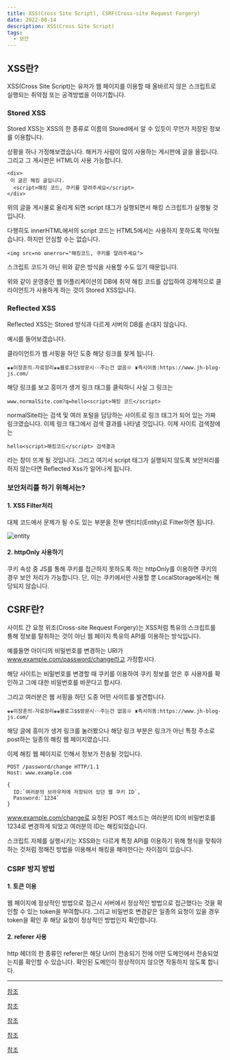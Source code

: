 ```yaml
---
title: XSS(Cross Site Script), CSRF(Cross-site Request Forgery)
date: 2022-08-14
description: XSS(Cross Site Script)
tags:
  - 보안
---
```


## XSS란?

XSS(Cross Site Script)는 유저가 웹 페이지를 이용할 때 올바르지 않은 스크립트로 실행되는 취약점 또는 공격방법을 이야기합니다.

### Stored XSS

Stored XSS는 XSS의 한 종류로 이름의 Stored에서 알 수 있듯이 무언가 저장된 정보를 이용합니다.

상황을 하나 가정해보겠습니다. 해커가 사람이 많이 사용하는 게시판에 글을 올립니다. 그리고 그 게시판은 HTML이 사용 가능합니다.

```
<div>
 이 글은 해킹 글입니다.
  <script>해킹 코드, 쿠키를 알려주세요</script>
</div>
```

위의 글을 게시물로 올리게 되면 script 태그가 실행되면서 해킹 스크립트가 실행될 것입니다.

다행히도 innerHTML에서의 script 코드는 HTML5에서는 사용하지 못하도록 막아뒀습니다. 하지만 안심할 수는 없습니다.

```
<img src=no onerror="해킹코드, 쿠키를 알려주세요">
```

스크립트 코드가 아닌 위와 같은 방식을 사용할 수도 있기 때문입니다.

위와 같이 운영중인 웹 어플리케이션의 DB에 취약 해킹 코드를 삽입하여 강제적으로 클라이언트가 사용하게 하는 것이 Stored XSS입니다.

### Reflected XSS

Reflected XSS는 Stored 방식과 다르게 서버의 DB를 손대지 않습니다.

예시를 들어보겠습니다.

클라이언트가 웹 서핑을 하던 도중 해당 링크를 찾게 됩니다.

```
♚♚이장훈의☆자료정리♚♚블로그$$방문시☜☜주는건 없음※ ♜즉시이동:https://www.jh-blog-js.com/
```

해당 링크를 보고 흥미가 생겨 링크 태그를 클릭하니 사실 그 링크는

```
www.normalSite.com?q=hello<script>해킹 코드</script>
```

normalSite라는 검색 및 여러 포털을 담당하는 사이트로 링크 태그가 되어 있는 가짜 링크였습니다. 이제 링크 태그에서 검색 결과를 나타낼 것입니다. 이제 사이트 검색창에는

```
hello<script>해킹코드</script> 검색결과
```

라는 창이 뜨게 될 것입니다. 그리고 여기서 script 태그가 실행되지 않도록 보안처리를 하지 않는다면 Reflected Xss가 일어나게 됩니다.

### 보안처리를 하기 위해서는?

#### 1. XSS Filter처리

 대체 코드에서 문제가 될 수도 있는 부분을 전부 엔티티(Entity)로 Filter하면 됩니다.

![entity](entity.png)

#### 2. httpOnly 사용하기

쿠키 속성 중 JS를 통해 쿠키를 접근하지 못하도록 하는 httpOnly를 이용하면 쿠키의 경우 보안 처리가 가능합니다. 단, 이는 쿠키에서만 사용할 뿐 LocalStorage에서는 해당되지 않습니다.

## CSRF란?

사이트 간 요청 위조(Cross-site Request Forgery)는 XSS처럼 특유의 스크립트를 통해 정보를 탈취하는 것이 아닌 웹 페이지 특유의 API를 이용하는 방식입니다.

예를들면 아이디의 비밀번호를 변경하는 URI가 www.example.com/password/change라고 가정합시다.

해당 사이트는 비밀번호를 변경할 때 쿠키를 이용하여 쿠키 정보를 얻은 후 사용자를 확인하고 그에 대한 비밀번호를 바꾼다고 합시다.

그리고 여러분은 웹 서핑을 하던 도중 어떤 사이트를 발견합니다.


```
♚♚이장훈의☆자료정리♚♚블로그$$방문시☜☜주는건 없음※ ♜즉시이동:https://www.jh-blog-js.com/
```

해당 글에 흥미가 생겨 링크를 눌러봤으나 해당 링크 부분은 링크가 아닌 특정 주소로 post하는 일종의 해킹 웹 페이지였습니다.

이제 해킹 웹 페이지로 인해서 정보가 전송될 것입니다.

```
POST /password/change HTTP/1.1
Host: www.example.com

{
  ID:`여러분의 브라우저에 저장되어 있던 웹 쿠키 ID`,
  Password:`1234`
}
```

www.example.com/change로 요청된 POST 메소드는 여러분의 ID의 비밀번호를 1234로 변경하게 되었고 여러분의 ID는 해킹되었습니다.

스크립트 자체를 실행시키는 XSS와는 다르게 특정 API를 이용하기 위해 형식을 맞춰야 하는 것처럼 정해진 방법을 이용해서 해킹을 해야한다는 차이점이 있습니다.

### CSRF 방지 방법

#### 1. 토큰 이용

웹 페이지에 정상적인 방법으로 접근시 서버에서 정상적인 방법으로 접근했다는 것을 확인할 수 있는 token을 부여합니다. 그리고 비밀번호 변경같은 일종의 요청이 있을 경우 token을 확인 후 해당 요청이 정상적인 방법인지 확인합니다.

#### 2. referer 사용

http 헤더의 한 종류인 referer은 해당 Url이 전송되기 전에 어떤 도메인에서 전송되었는지를 확인할 수 있습니다. 확인된 도메인이 정상적이지 않으면 작동하지 않도록 합니다.

---


[참조](https://mangkyu.tistory.com/102)

[참조](https://velog.io/@josworks27/XSS-%EA%B0%9C%EB%85%90)

[참조](https://www.youtube.com/watch?v=bSGqBoZd8WM)

[참조](https://brownbears.tistory.com/251)

[참조](https://doctorson0309.tistory.com/605)

